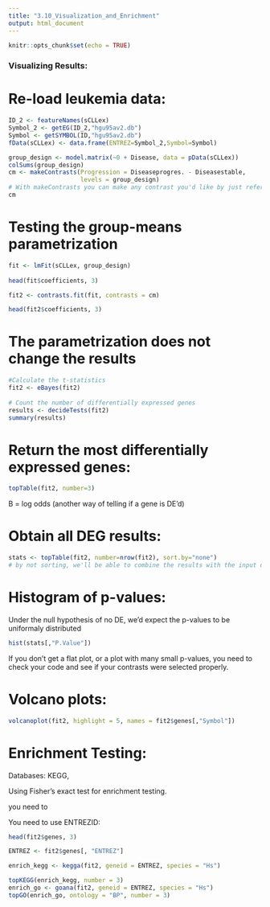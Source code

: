---
title: "3.10_Visualization_and_Enrichment"
output: html_document
---

```{r setup, include=FALSE}
knitr::opts_chunk$set(echo = TRUE)
```

### Visualizing Results:

# Re-load leukemia data:
```{r}

ID_2 <- featureNames(sCLLex)
Symbol_2 <- getEG(ID_2,"hgu95av2.db")
Symbol <- getSYMBOL(ID,"hgu95av2.db")
fData(sCLLex) <- data.frame(ENTREZ=Symbol_2,Symbol=Symbol)

group_design <- model.matrix(~0 + Disease, data = pData(sCLLex))
colSums(group_design)
cm <- makeContrasts(Progression = Diseaseprogres. - Diseasestable,
                    levels = group_design)
# With makeContrasts you can make any contrast you'd like by just referring to the column names of the design matrix
cm
```

#  Testing the group-means parametrization
```{r}
fit <- lmFit(sCLLex, group_design)
 
head(fit$coefficients, 3)

fit2 <- contrasts.fit(fit, contrasts = cm)

head(fit2$coefficients, 3)
```

# The parametrization does not change the results
```{r}
#Calculate the t-statistics
fit2 <- eBayes(fit2)
 
# Count the number of differentially expressed genes
results <- decideTests(fit2)
summary(results)
```



# Return the most differentially expressed genes:
```{r}
topTable(fit2, number=3)
```

B = log odds (another way of telling if a gene is DE'd)

# Obtain all DEG results:
```{r}
stats <- topTable(fit2, number=nrow(fit2), sort.by="none")
# by not sorting, we'll be able to combine the results with the input data
```


# Histogram of p-values:
Under the null hypothesis of no DE, we'd expect the p-values to be uniformaly distributed
```{r}
hist(stats[,"P.Value"])
```

If you don't get a flat plot, or a plot with many small p-values, you need to check your code and see if your contrasts were selected properly.


# Volcano plots:
```{r}
volcanoplot(fit2, highlight = 5, names = fit2$genes[,"Symbol"])

```

# Enrichment Testing:
Databases: KEGG, 

Using Fisher's exact test for enrichment testing.

you need to 

You need to use ENTREZID:
```{r}
head(fit2$genes, 3)

ENTREZ <- fit2$genes[, "ENTREZ"]

enrich_kegg <- kegga(fit2, geneid = ENTREZ, species = "Hs")

topKEGG(enrich_kegg, number = 3)
enrich_go <- goana(fit2, geneid = ENTREZ, species = "Hs")
topGO(enrich_go, ontology = "BP", number = 3)
```








